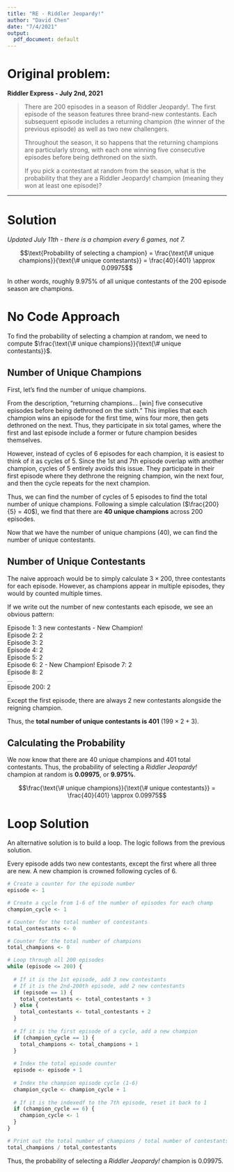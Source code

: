 ```yaml
---
title: "RE - Riddler Jeopardy!"
author: "David Chen"
date: "7/4/2021"
output:
  pdf_document: default
---
```


# Original problem:

**Riddler Express - July 2nd, 2021**

> There are 200 episodes in a season of Riddler Jeopardy!. The first episode of the season features three brand-new contestants. Each subsequent episode includes a returning champion (the winner of the previous episode) as well as two new challengers.  
>
> Throughout the season, it so happens that the returning champions are particularly strong, with each one winning five consecutive episodes before being dethroned on the sixth. 
> 
> If you pick a contestant at random from the season, what is the probability that they are a Riddler Jeopardy! champion (meaning they won at least one episode)?

---

# Solution

*Updated July 11th - there is a champion every 6 games, not 7.*

$$\text{Probability of selecting a champion} = \frac{\text{\# unique champions}}{\text{\# unique contestants}} = \frac{40}{401} \approx 0.09975$$

In other words, roughly 9.975% of all unique contestants of the 200 episode season are champions. 

\newpage

# No Code Approach

To find the probability of selecting a champion at random, we need to compute $\frac{\text{\# unique champions}}{\text{\# unique contestants}}$.

## Number of Unique Champions

First, let's find the number of unique champions. 

From the description, "returning champions... [win] five consecutive episodes before being dethroned on the sixth." This implies that each champion wins an episode for the first time, wins four more, then gets dethroned on the next. Thus, they participate in six total games, where the first and last episode include a former or future champion besides themselves. 

However, instead of cycles of 6 episodes for each champion, it is easiest to think of it as cycles of 5. Since the 1st and 7th episode overlap with another champion, cycles of 5 entirely avoids this issue. They participate in their first episode where they dethrone the reigning champion, win the next four, and then the cycle repeats for the next champion. 

Thus, we can find the number of cycles of 5 episodes to find the total number of unique champions. Following a simple calculation ($\frac{200}{5} = 40$), we find that there are **40 unique champions** across 200 episodes. 

Now that we have the number of unique champions (40), we can find the number of unique contestants.

## Number of Unique Contestants

The naive approach would be to simply calculate $3 \times 200$, three contestants for each episode. However, as champions appear in multiple episodes, they would by counted multiple times. 

If we write out the number of new contestants each episode, we see an obvious pattern:

Episode 1: 3 new contestants - New Champion!  
Episode 2: 2   
Episode 3: 2  
Episode 4: 2  
Episode 5: 2  
Episode 6: 2  - New Champion! 
Episode 7: 2  
Episode 8: 2   
...  
Episode 200: 2  

Except the first episode, there are always 2 new contestants alongside the reigning champion. 

Thus, the **total number of unique contestants is 401** ($199 \times 2 + 3$).

## Calculating the Probability

We now know that there are 40 unique champions and 401 total contestants. Thus, the probability of selecting a *Riddler Jeopardy!* champion at random is **0.09975**, or **9.975%**.

$$\frac{\text{\# unique champions}}{\text{\# unique contestants}} = \frac{40}{401} \approx 0.09975$$

\newpage

# Loop Solution

An alternative solution is to build a loop. The logic follows from the previous solution.

Every episode adds two new contestants, except the first where all three are new. A new champion is crowned following cycles of 6. 

```r
# Create a counter for the episode number
episode <- 1

# Create a cycle from 1-6 of the number of episodes for each champ
champion_cycle <- 1

# Counter for the total number of contestants
total_contestants <- 0

# Counter for the total number of champions
total_champions <- 0

# Loop through all 200 episodes
while (episode <= 200) {
  
  # If it is the 1st episode, add 3 new contestants
  # If it is the 2nd-200th episode, add 2 new contestants
  if (episode == 1) {
    total_contestants <- total_contestants + 3
  } else { 
    total_contestants <- total_contestants + 2
  }
  
  # If it is the first episode of a cycle, add a new champion 
  if (champion_cycle == 1) {
    total_champions <- total_champions + 1
  } 
    
  # Index the total episode counter
  episode <- episode + 1
  
  # Index the champion episode cycle (1-6)
  champion_cycle <- champion_cycle + 1
  
  # If it is the indexedf to the 7th episode, reset it back to 1
  if (champion_cycle == 6) {
    champion_cycle <- 1
  }
}

# Print out the total number of champions / total number of contestants
total_champions / total_contestants
```

Thus, the probability of selecting a *Riddler Jeopardy!* champion is 0.09975.


